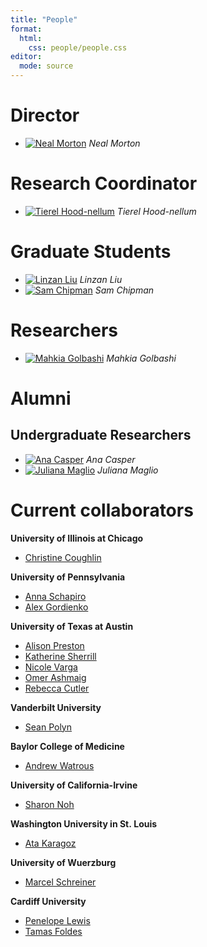 ```yaml
---
title: "People"
format:
  html:
    css: people/people.css
editor: 
  mode: source
---
```


# Director

::: {.picture-list}
* [![Neal Morton](people/images/profile_NealMorton.jpg)](people/nealmorton.html) *Neal Morton*
:::

# Research Coordinator
::: {.picture-list}
* [![Tierel Hood-nellum](people/images/tierel.jpg)](people/tierelhoodnellum.html) *Tierel Hood-nellum*
:::

# Graduate Students

::: {.picture-list}
* [![Linzan Liu](people/images/profile_LinzanLiu.jpg)](people/linzanliu.html) *Linzan Liu*
* [![Sam Chipman](people/images/profile_SamChipman.jpg)](people/samchipman.html) *Sam Chipman*
:::

# Researchers
::: {.picture-list}
* [![Mahkia Golbashi](people/images/profile_MahkiaGolbashi.jpg)](people/mahkiagolbashi.html) *Mahkia Golbashi*
:::

# Alumni

## Undergraduate Researchers

::: {.picture-list}
* [![Ana Casper](people/images/profile_AnaCasper.jpg)](people/anacasper.html) *Ana Casper*
* [![Juliana Maglio](people/images/profile_JulianaMaglio.jpg)](people/julianamaglio.html) *Juliana Maglio*
:::

# Current collaborators

__University of Illinois at Chicago__

* [Christine Coughlin](https://psch.uic.edu/profiles/christine-coughlin/)

__University of Pennsylvania__

* [Anna Schapiro](https://psychology.sas.upenn.edu/people/anna-schapiro)
* [Alex Gordienko](https://alexgordienko.com/research)

__University of Texas at Austin__

* [Alison Preston](https://clm.utexas.edu/preston/)
* [Katherine Sherrill](https://www.linkedin.com/in/katherine-sherrill?challengeId=AQHwZQkQhjV1mwAAAYt8sNymv3AigS-ZsZiws9tQLBc4lpSyFsofoNQk72RU6G9w_NJ9ciTxCpWuioRipVlOXB43wW7Jwvt2UA&submissionId=6a1d159f-61a7-9217-78de-73527527066e&challengeSource=AgH-WCVhR4mcOwAAAYt8sOIQqxkbhiqtpMVgFIeehsfVPhhh3nblpsefUdMoCe0&challegeType=AgHDaa75O4IULAAAAYt8sOIUZS1IAMK3Ps_ZCu4hG4Ou6IUh7lX5biI&memberId=AgEPep8aSQX-XwAAAYt8sOIXcnkI9mguoM-DjqKqMPOEjYU&recognizeDevice=AgHx-7Q1fttoHQAAAYt8sOIbOIr7eFBFv3XjR28muG878RlKt8f2)
* [Nicole Varga](https://scholar.google.com/citations?user=ay5UOT4AAAAJ&hl=en)
* [Omer Ashmaig](https://neuroscience.utexas.edu/component/cobalt/item/4569-omer-ashmaig?Itemid=1258)
* [Rebecca Cutler](https://rebeccacutler.com/)

__Vanderbilt University__

* [Sean Polyn](https://memory.psy.vanderbilt.edu/w/index.php/Main_Page)

__Baylor College of Medicine__

* [Andrew Watrous](https://www.bcm.edu/people-search/andrew-watrous-90211)

__University of California-Irvine__

* [Sharon Noh](https://sites.google.com/view/sharonnoh/home)

__Washington University in St. Louis__

* [Ata Karagoz](https://psych.wustl.edu/people/ata-karagoz)

__University of Wuerzburg__

* [Marcel Schreiner](https://www.researchgate.net/profile/Marcel-Schreiner-2)

__Cardiff University__

* [Penelope Lewis](https://profiles.cardiff.ac.uk/staff/lewisp8)
* [Tamas Foldes](https://profiles.cardiff.ac.uk/research-staff/foldesta)

